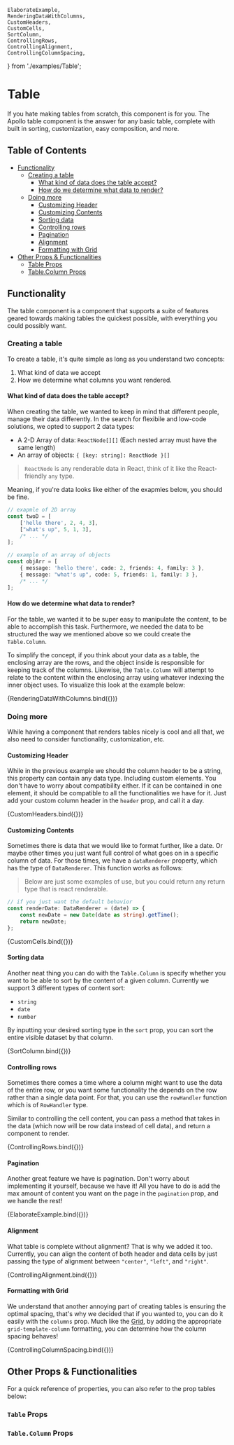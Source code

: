 

    ElaborateExample,
    RenderingDataWithColumns,
    CustomHeaders,
    CustomCells,
    SortColumn,
    ControllingRows,
    ControllingAlignment,
    ControllingColumnSpacing,
} from './examples/Table';

<Meta title="Layout/Table" component={Table} />

# Table

If you hate making tables from scratch, this component is for you. The Apollo table
component is the answer for any basic table, complete with built in sorting,
customization, easy composition, and more.

## Table of Contents

-   [Functionality](#functionality)
	- [Creating a table](#creating-a-table)
		- [What kind of data does the table accept?](#what-kind-of-data-does-the-table-accept)
		- [How do we determine what data to render?](#how-do-we-determine-what-data-to-render)
	- [Doing more](#doing-more)
		- [Customizing Header](#customizing-header)
		- [Customizing Contents](#customizing-contents)
		- [Sorting data](#sorting-data)
		- [Controlling rows](#controlling-rows)
		- [Pagination](#pagination)
		- [Alignment](#alignment)
		- [Formatting with Grid](#formatting-with-grid)
-   [Other Props & Functionalities](#other-props--functionalities)
	- [Table Props](#table-props)
	- [Table.Column Props](#tablecolumn-props)

## Functionality

The table component is a component that supports a suite of features geared towards
making tables the quickest possible, with everything you could possibly want.

### Creating a table

To create a table, it's quite simple as long as you understand two concepts:

1. What kind of data we accept
2. How we determine what columns you want rendered.

#### What kind of data does the table accept?

When creating the table, we wanted to keep in mind that different people, manage their
data differently. In the search for flexibile and low-code solutions, we opted to support
2 data types:

-   A 2-D Array of data: `ReactNode[][]` (Each nested array must have the same length)
-   An array of objects: `{ [key: string]: ReactNode }[]`

> `ReactNode` is any renderable data in React, think of it like the React-friendly `any` type.

Meaning, if you're data looks like either of the exapmles below, you should be fine.

```typescript
// exapmle of 2D array
const twoD = [
    ['hello there', 2, 4, 3],
    ["what's up", 5, 1, 3],
    /* ... */
];

// example of an array of objects
const objArr = [
    { message: 'hello there', code: 2, friends: 4, family: 3 },
    { message: "what's up", code: 5, friends: 1, family: 3 },
    /* ... */
];
```

#### How do we determine what data to render?

For the table, we wanted it to be super easy to manipulate the content, to
be able to accomplish this task. Furthermore, we needed the data to be structured the way
we mentioned above so we could create the `Table.Column`.

To simplify the concept, if you think about your data as a table, the enclosing
array are the rows, and the object inside is responsible for keeping track of the columns.
Likewise, the `Table.Column` will attempt to relate to the content within the enclosing
array using whatever indexing the inner object uses. To visualize this look at the example
below:

<Canvas>
    <Story name="Rendering Data with Columns">{RenderingDataWithColumns.bind({})}</Story>
</Canvas>

### Doing more

While having a component that renders tables nicely is cool and all that, we also need
to consider functionality, customization, etc.

#### Customizing Header

While in the previous example we should the column header to be a string, this property
can contain any data type. Including custom elements. You don't have to worry about
compatibility either. If it can be contained in one element, it should be compatible to
all the functionalities we have for it. Just add your custom column header in the
`header` prop, and call it a day.

<Canvas>
    <Story name="Custom Column Header">{CustomHeaders.bind({})}</Story>
</Canvas>

#### Customizing Contents

Sometimes there is data that we would like to format further, like a date. Or maybe
other times you just want full control of what goes on in a specific column of data.
For those times, we have a `dataRenderer` property, which has the type of `DataRenderer`.
This function works as follows:

> Below are just some examples of use, but you could return any return type that is
> react renderable.

```typescript
// if you just want the default behavior
const renderDate: DataRenderer = (date) => {
    const newDate = new Date(date as string).getTime();
    return newDate;
};
```

<Canvas>
    <Story name="Customizing Contents">{CustomCells.bind({})}</Story>
</Canvas>

#### Sorting data

Another neat thing you can do with the `Table.Column` is specify whether you want to
be able to sort by the content of a given column. Currently we support 3 different
types of content sort:

-   `string`
-   `date`
-   `number`

By inputting your desired sorting type in the `sort` prop, you can sort the entire
visible dataset by that column.

<Canvas>
    <Story name="Sort Column">{SortColumn.bind({})}</Story>
</Canvas>

#### Controlling rows

Sometimes there comes a time where a column might want to use the data of the entire
row, or you want some functionality the depends on the row rather than a single data
point. For that, you can use the `rowHandler` function which is of `RowHandler` type.

Similar to controlling the cell content, you can pass a method that takes in the data
(which now will be row data instead of cell data), and return a component to render.

<Canvas>
    <Story name="Control Row">{ControllingRows.bind({})}</Story>
</Canvas>

#### Pagination

Another great feature we have is pagination. Don't worry about implementing it yourself,
because we have it! All you have to do is add the max amount of content you want on the
page in the `pagination` prop, and we handle the rest!

<Canvas>
    <Story name="Pagination Example">{ElaborateExample.bind({})}</Story>
</Canvas>

#### Alignment

What table is complete without alignment? That is why we added it too. Currently, you
can align the content of both header and data cells by just passing the type of alignment
between `"center"`, `"left"`, and `"right"`.

<Canvas>
    <Story name="Alignment Sample">{ControllingAlignment.bind({})}</Story>
</Canvas>

#### Formatting with Grid

We understand that another annoying part of creating tables is ensuring the optimal spacing,
that's why we decided that if you wanted to, you can do it easily with the `columns` prop.
Much like the [Grid](/docs/layout-grid--default), by adding the appropriate `grid-template-column`
formatting, you can determine how the column spacing behaves!

<Canvas>
    <Story name="Column Spacing with Grid" args={{ columns: 'auto 1fr' }}>
        {ControllingColumnSpacing.bind({})}
    </Story>
</Canvas>

## Other Props & Functionalities

For a quick reference of properties, you can also refer to the prop tables below:

### `Table` Props

<ArgsTable of={Table} />

### `Table.Column` Props
<ArgsTable of={Table.Column} />
